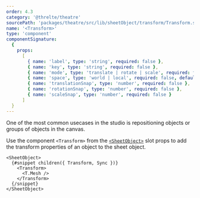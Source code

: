 ```yaml
---
order: 4.3
category: '@threlte/theatre'
sourcePath: 'packages/theatre/src/lib/sheetObject/transform/Transform.svelte'
name: '<Transform>'
type: 'component'
componentSignature:
  {
    props:
      [
        { name: 'label', type: 'string', required: false },
        { name: 'key', type: 'string', required: false },
        { name: 'mode', type: 'translate | rotate | scale', required: false, default: 'translate' },
        { name: 'space', type: 'world | local', required: false, default: 'world' },
        { name: 'translationSnap', type: 'number', required: false },
        { name: 'rotationSnap', type: 'number', required: false },
        { name: 'scaleSnap', type: 'number', required: false }
      ]
  }
---
```


One of the most common usecases in the studio is repositioning objects or groups of objects in the canvas.

Use the component `<Transform>` from the [`<SheetObject>`](./sheet-object) slot props to add the transform properties of an object to the sheet object.

```svelte
<SheetObject>
  {#snippet children({ Transform, Sync })}
    <Transform>
      <T.Mesh />
    </Transform>
  {/snippet}
</SheetObject>
```
